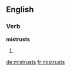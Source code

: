 ==English==

===Verb===
'''mistrusts'''

# {{third-person singular of|[[mistrust]]}}

[[de:mistrusts]]
[[fr:mistrusts]]